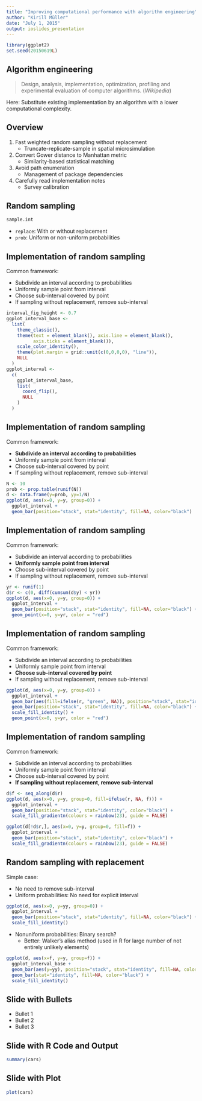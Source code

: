 ```yaml
---
title: "Improving computational performance with algorithm engineering"
author: "Kirill Müller"
date: "July 1, 2015"
output: ioslides_presentation
---
```


```r
library(ggplot2)
set.seed(20150619L)
```

## Algorithm engineering

> Design, analysis, implementation, optimization, profiling and experimental evaluation of computer algorithms. (*Wikipedia*)

Here: Substitute existing implementation by an algorithm
with a lower computational complexity.


## Overview

1. Fast weighted random sampling without replacement
    - Truncate-replicate-sample in spatial microsimulation
2. Convert Gower distance to Manhattan metric
    - Similarity-based statistical matching
3. Avoid path enumeration
    - Management of package dependencies
4. Carefully read implementation notes
    - Survey calibration


## Random sampling

```r
sample.int
```

- `replace`: With or without replacement
- `prob`: Uniform or non-uniform probabilities


## Implementation of random sampling

Common framework:

- Subdivide an interval according to probabilities
- Uniformly sample point from interval
- Choose sub-interval covered by point
- If sampling without replacement, remove sub-interval

```r
interval_fig_height <- 0.7
ggplot_interval_base <-
  list(
    theme_classic(),
    theme(text = element_blank(), axis.line = element_blank(),
          axis.ticks = element_blank()),
    scale_color_identity(),
    theme(plot.margin = grid::unit(c(0,0,0,0), "line")),
    NULL
  )
ggplot_interval <-
  c(
    ggplot_interval_base,
    list(
      coord_flip(),
      NULL
    )
  )
```



## Implementation of random sampling

Common framework:

- **Subdivide an interval according to probabilities**
- Uniformly sample point from interval
- Choose sub-interval covered by point
- If sampling without replacement, remove sub-interval

```r
N <- 10
prob <- prop.table(runif(N))
d <- data.frame(y=prob, yy=1/N)
ggplot(d, aes(x=0, y=y, group=0)) +
  ggplot_interval +
  geom_bar(position="stack", stat="identity", fill=NA, color="black")
```




## Implementation of random sampling

Common framework:

- Subdivide an interval according to probabilities
- **Uniformly sample point from interval**
- Choose sub-interval covered by point
- If sampling without replacement, remove sub-interval

```r
yr <- runif(1)
d$r <- c(0, diff(cumsum(d$y) < yr))
ggplot(d, aes(x=0, y=y, group=0)) +
  ggplot_interval +
  geom_bar(position="stack", stat="identity", fill=NA, color="black") +
  geom_point(x=0, y=yr, color = "red")
```



## Implementation of random sampling

Common framework:

- Subdivide an interval according to probabilities
- Uniformly sample point from interval
- **Choose sub-interval covered by point**
- If sampling without replacement, remove sub-interval

```r
ggplot(d, aes(x=0, y=y, group=0)) +
  ggplot_interval +
  geom_bar(aes(fill=ifelse(r, "green", NA)), position="stack", stat="identity", color=NA) +
  geom_bar(position="stack", stat="identity", fill=NA, color="black") +
  scale_fill_identity() +
  geom_point(x=0, y=yr, color = "red")
```


## Implementation of random sampling

Common framework:

- Subdivide an interval according to probabilities
- Uniformly sample point from interval
- Choose sub-interval covered by point
- **If sampling without replacement, remove sub-interval**

```r
d$f <- seq_along(d$r)
ggplot(d, aes(x=0, y=y, group=0, fill=ifelse(r, NA, f))) +
  ggplot_interval +
  geom_bar(position="stack", stat="identity", color="black") +
  scale_fill_gradientn(colours = rainbow(23), guide = FALSE)
```


```r
ggplot(d[!d$r,], aes(x=0, y=y, group=0, fill=f)) +
  ggplot_interval +
  geom_bar(position="stack", stat="identity", color="black") +
  scale_fill_gradientn(colours = rainbow(23), guide = FALSE)
```


## Random sampling with replacement

Simple case:

- No need to remove sub-interval
- Uniform probabilities: No need for explicit interval

```r
ggplot(d, aes(x=0, y=yy, group=0)) +
  ggplot_interval +
  geom_bar(position="stack", stat="identity", fill=NA, color="black") +
  scale_fill_identity()
```

- Nonuniform probabilities: Binary search?
    - Better: Walker's alias method (used in R for large number of not
  entirely unlikely elements)

```r
ggplot(d, aes(x=f, y=y, group=f)) +
  ggplot_interval_base +
  geom_bar(aes(y=yy), position="stack", stat="identity", fill=NA, color="black", linetype=3) +
  geom_bar(stat="identity", fill=NA, color="black") +
  scale_fill_identity()
```



## Slide with Bullets

- Bullet 1
- Bullet 2
- Bullet 3

## Slide with R Code and Output

```r
summary(cars)
```

## Slide with Plot

```r
plot(cars)
```

